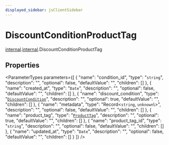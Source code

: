 ```yaml
---
displayed_sidebar: jsClientSidebar
---
```



# DiscountConditionProductTag

[internal](../../admin_discounts/modules/admin_discounts.internal.mdx).[internal](../modules/admin_discounts.internal.internal.mdx).DiscountConditionProductTag

## Properties

<ParameterTypes parameters={[
  {
    "name": "condition_id",
    "type": "`string`",
    "description": "",
    "optional": false,
    "defaultValue": "",
    "children": []
  },
  {
    "name": "created_at",
    "type": "`Date`",
    "description": "",
    "optional": false,
    "defaultValue": "",
    "children": []
  },
  {
    "name": "discount_condition",
    "type": "[`DiscountCondition`](admin_collections.internal.DiscountCondition.mdx)",
    "description": "",
    "optional": true,
    "defaultValue": "",
    "children": []
  },
  {
    "name": "metadata",
    "type": "Record<`string`, `unknown`\\>",
    "description": "",
    "optional": false,
    "defaultValue": "",
    "children": []
  },
  {
    "name": "product_tag",
    "type": "[`ProductTag`](admin_collections.internal.ProductTag.mdx)",
    "description": "",
    "optional": true,
    "defaultValue": "",
    "children": []
  },
  {
    "name": "product_tag_id",
    "type": "`string`",
    "description": "",
    "optional": false,
    "defaultValue": "",
    "children": []
  },
  {
    "name": "updated_at",
    "type": "`Date`",
    "description": "",
    "optional": false,
    "defaultValue": "",
    "children": []
  }
]} />
